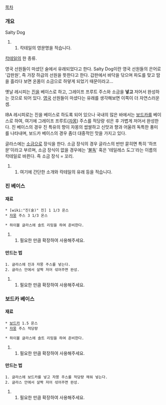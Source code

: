 [[목차]]
=== 개요 ===
Salty Dog
## 칵테일의 영문명을 적습니다.
[[칵테일]]의 한 종류.

영국 선원들이 마셨던 술에서 유래되었다고 한다. Salty Dog이란 영국 선원들의 은어로 '갑판원', 즉 가장 하급의 선원을 뜻한다고 한다. 갑판에서 바닥을 닦으며 파도를 맞고 땀을 흘리다 보면 온몸이 소금으로 하얗게 되었기 때문이라고...

옛날 레시피는 [[진]]을 베이스로 하고, 그레이프 프루트 주스와 소금을 '''넣고''' 저어서 완성하는 것으로 되어 있다. [[영국]] 선원들이 마셨다는 유래를 생각해보면 이쪽이 더 자연스러운 셈.

IBA 레시피로는 진을 베이스로 하도록 되어 있으나 국내의 많은 바에서는  [[보드카]]를 베이스로 하여, 여기에 그레이프 프루트([[자몽]]) 주스를 적당량 섞은 후 가볍게 저어서 완성한다. 진 베이스의 경우 진 특유의 향이 자몽의 쌉쌀하고 신맛과 향과 어울려 독특한 풍미를 나타내며, 보드카 베이스의 경우 좀더 대중적인 맛을 가지고 있다. 

글라스에는 [[소금]]으로 장식을 한다. 소금 장식의 경우 글라스의 반만 묻히면 특히 '하프 문'이라고 부르며, 소금 장식이 없을 경우에는 '[[불독]]' 혹은 '테일레스 도그'라는 이름의 칵테일로 바뀐다. 즉 소금 장식 = 꼬리.

## 여기에 간단한 소개와 칵테일의 유래 등을 적습니다.

=== 진 베이스 ===
==== 재료 ====
 * [wiki:"진(술)" 진] 1 1/3 온스
 * [[자몽]] 주스 3 1/3 온스

 * 하이볼 글라스에 솔트 리밍을 하여 준비한다.
## 필요한 만큼 확장하여 사용해주세요.
==== 만드는 법 ====
 1. 글라스에 진과 자몽 주스를 넣는다.
 2. 글라스 안에서 살짝 저어 섞어주면 완성.
## 필요한 만큼 확장하여 사용해주세요.

=== 보드카 베이스 ===
==== 재료 ====
 * [[보드카]] 1.5 온스
 * [[자몽]] 주스 적당량

 * 하이볼 글라스에 솔트 리밍을 하여 준비한다.

## 필요한 만큼 확장하여 사용해주세요.
==== 만드는 법 ====
 1. 글라스에 보드카를 넣고 자몽 주스를 적당량 채워 넣는다.
 2. 글라스 안에서 살짝 저어 섞어주면 완성.
## 필요한 만큼 확장하여 사용해주세요.

